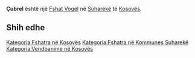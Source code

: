 {{Fshat në Kosovës
 | Emri                = Çubrel
| sqi_N_name = Çubrel
| sqi_N_FULL_NAME_RO = Çubrel
| sqi_N_FULL_NAME_ND_RO = Cubrel
| sqi_N_SORT_NAME_RG = CUBREL
| sqi_N_FULL_NAME_RG = Çubrel
| sqi_N_FULL_NAME_ND_RG = Cubrel
| srp_N_name = Čubrelj
| srp_N_FULL_NAME_RO = Čubrelj
| srp_N_FULL_NAME_ND_RO = Cubrelj
| srp_N_SORT_NAME_RG = CUBRELJ
| srp_N_FULL_NAME_RG = Čubrelj
| srp_N_FULL_NAME_ND_RG = Cubrelj
| srp_NS_name = Чубрељ
| srp_NS_FULL_NAME_RO = Чубрељ
| srp_NS_FULL_NAME_ND_RO = Чубрељ
| srp_NS_SORT_NAME_RG = ЧУБРЕЉ
| srp_NS_FULL_NAME_RG = Чубрељ
| srp_NS_FULL_NAME_ND_RG = Чубрељ

 | Emri (Rasa dhanore) = 
 | Figura              = 
 | Shteti              = Kosovo
 | Komuna              = Suharekë
 | Kodi postar         = 
 | Sipërfaqja          = 

 | Popullsia           = 

 | Regj. i popullsisë  = 
 | Dend. e popullsisë  = 
 | Faqja zyrtare       = 
 <!--- Koordinatat ----> 
 | Gjerësia            = 42.769167
 | Gjatësia            = 20.739722
 | Lartësia            = 
}}
'''Çubrel''' është një [[Fshat Vogel]] në [[Suharekë]] të [[Kosovës]].

<!-- == Gjeografia == -->
<!-- == Historia == -->
<!-- == Demografia == -->
== Shih edhe ==
{{Komuna Suharekë}}
{{Kosovo-Administrata-Cung}}

[[Kategoria:Fshatra në Kosovës]]
[[Kategoria:Fshatra në Kommunes Suharekë]]
[[Kategoria:Vendbanime në Kosovës]]